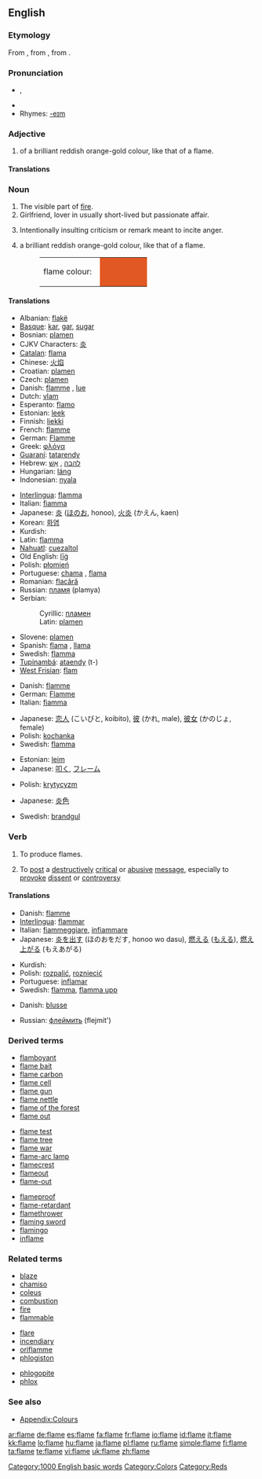 ==English==

===Etymology===
From {{ME.}} {{term|flaumbe||lang=enm}}, from {{OF.}} {{term|flambe||lang=fro}}, from {{L.}} {{term|flamma||lang=la}}.

===Pronunciation===
* {{IPA|/fleɪm/}}, {{SAMPA|/fleIm/}}
* {{audio|en-us-flame.ogg|Audio (US)}}
* Rhymes: [[Rhymes:English:-eɪm|-eɪm]]

===Adjective===
{{en-adj-notcomp}}

# {{colour}} of a brilliant reddish orange-gold colour, like that of a flame.

====Translations====
{{trans-top|colour}}
{{trans-mid}}
{{trans-bottom}}

===Noun===
{{en-noun}}

# The visible part of [[fire]].
# Girlfriend, lover in usually short-lived but passionate affair.
# {{internet}} Intentionally insulting criticism or remark meant to incite anger.
# {{colour}} a brilliant reddish orange-gold colour, like that of a flame.
#: <table><tr><td>flame colour: &nbsp;</td><td bgcolor="#E25822" width="80">&nbsp; </td></tr></table>

====Translations====
{{trans-top|part of fire}}
* Albanian: [[flakë]] {{f}}
* [[Basque]]: [[kar]], [[gar]], [[su]][[gar]]
* Bosnian: [[plamen#Bosnian|plamen]] {{m}}
* CJKV Characters: [[炎]]
* [[Catalan]]: [[flama]] {{f}}
* Chinese: [[火焰]]
* Croatian: [[plamen]] {{m}}
* Czech: [[plamen#Czech|plamen]] {{m}}
* Danish: [[flamme]] {{c}}, [[lue]] {{c}}
* Dutch: [[vlam]] {{f}}
* Esperanto: [[flamo]]
* Estonian: [[leek]]
* Finnish: [[liekki]]
* French: [[flamme]] {{f}}
* German: [[Flamme]] {{f}}
* Greek: [[φλόγα]] {{f}}
* [[Guaraní]]: [[tata]][[rendy]]
* Hebrew: [[להבה]] {{f}}, [[אש|אֵשׁ]] {{f}}
* Hungarian: [[láng]]
* Indonesian: [[nyala]]
{{trans-mid}}
* [[Interlingua]]: [[flamma]]
* Italian: [[fiamma]] {{f}}
* Japanese: [[炎]] ([[ほのお]], honoo), [[火炎]] (かえん, kaen)
* Korean: [[화염]]
* Kurdish: {{KUchar|[[بڵێسه‌]]}}
* Latin: [[flamma]] {{f}}
* [[Nahuatl]]: [[cuezaltol]]
* Old English: [[lig|līġ]]
* Polish: [[płomień]] {{m}}
* Portuguese: [[chama]] {{f}}, [[flama]] {{f}}
* Romanian: [[flacără]] {{f}}
* Russian: [[пламя]] {{n}} (plamya)
* Serbian:
*: Cyrillic: [[пламен#Serbian|пламен]] {{m}}
*: Latin: [[plamen#Serbian|plamen]] {{m}}
* Slovene: [[plamen]] {{m}}
* Spanish: [[flama]] {{f}}, [[llama]]
* Swedish: [[flamma]] {{c}}
* [[Tupinambá]]: [[ataendy]] (t-)
* [[West Frisian]]: [[flam]]
{{trans-bottom}}

{{trans-top|girlfriend}}
* Danish: [[flamme]] {{c}}
* German: [[Flamme]] {{f}}
* Italian: [[fiamma]] {{f}}
{{trans-mid}}
* Japanese: [[恋人]] (こいびと, koibito), [[彼]] (かれ, male), [[彼女]] (かのじょ, female)
* Polish: [[kochanka]] {{f}}
* Swedish: [[flamma]] {{c}}
{{trans-bottom}}

{{trans-top|criticism}}
* Estonian: [[leim]]
* Japanese: [[叩く]], [[フレーム]]
{{trans-mid}}
* Polish: [[krytycyzm]] {{m}}
{{trans-bottom}}

{{trans-top|colour}}
* Japanese: [[炎色]]
{{trans-mid}}
* Swedish: [[brandgul]]
{{trans-bottom}}

===Verb===
{{en-verb|flam|ing}}

# To produce flames.
# {{internet}} To [[post]] a [[destructively]] [[critical]] or [[abusive]] [[message]], especially to [[provoke]] [[dissent]] or [[controversy]]

====Translations====
{{trans-top|make fire}}
* Danish: [[flamme]]
* [[Interlingua]]: [[flammar]]
* Italian: [[fiammeggiare]], [[infiammare]]
* Japanese: [[炎]]を[[出す]] (ほのおをだす, honoo wo dasu), [[燃える]] ([[もえる]]), [[燃え上がる]] (もえあがる)
{{trans-mid}}
* Kurdish: {{KUchar|[[ئاگرگرتن]]}}
* Polish: [[rozpalić]], [[rozniecić]]
* Portuguese: [[inflamar]]
* Swedish: [[flamma]], [[flamma upp]]
{{trans-bottom}}

{{trans-top|post message}}
* Danish: [[blusse]]
{{trans-mid}}
* Russian: [[флеймить]] (flejmít')
{{trans-bottom}}

===Derived terms===
{{top3}}
* [[flamboyant]]
* [[flame bait]]
* [[flame carbon]]
* [[flame cell]]
* [[flame gun]]
* [[flame nettle]]
* [[flame of the forest]]
* [[flame out]]
{{mid3}}
* [[flame test]]
* [[flame tree]]
* [[flame war]]
* [[flame-arc lamp]]
* [[flamecrest]]
* [[flameout]]
* [[flame-out]]
{{mid3}}
* [[flameproof]]
* [[flame-retardant]]
* [[flamethrower]]
* [[flaming sword]]
* [[flamingo]]
* [[inflame]]
{{bottom}}

===Related terms===
{{top3}}
* [[blaze]]
* [[chamiso]]
* [[coleus]]
* [[combustion]]
* [[fire]]
* [[flammable]]
{{mid3}}
* [[flare]]
* [[incendiary]]
* [[oriflamme]]
* [[phlogiston]]
{{mid3}}
* [[phlogopite]]
* [[phlox]]
{{bottom}}

===See also===
* [[Appendix:Colours]]

[[Category:1000 English basic words]]
[[Category:Colors]]
[[Category:Reds]]

[[ar:flame]]
[[de:flame]]
[[es:flame]]
[[fa:flame]]
[[fr:flame]]
[[io:flame]]
[[id:flame]]
[[it:flame]]
[[kk:flame]]
[[lo:flame]]
[[hu:flame]]
[[ja:flame]]
[[pl:flame]]
[[ru:flame]]
[[simple:flame]]
[[fi:flame]]
[[ta:flame]]
[[te:flame]]
[[vi:flame]]
[[uk:flame]]
[[zh:flame]]